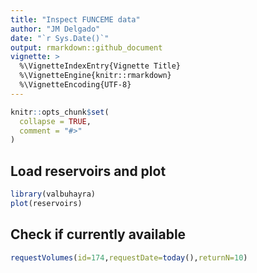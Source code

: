 ```yaml
---
title: "Inspect FUNCEME data"
author: "JM Delgado"
date: "`r Sys.Date()`"
output: rmarkdown::github_document
vignette: >
  %\VignetteIndexEntry{Vignette Title}
  %\VignetteEngine{knitr::rmarkdown}
  %\VignetteEncoding{UTF-8}
---
```


```r
knitr::opts_chunk$set(
  collapse = TRUE,
  comment = "#>"
)
```

## Load reservoirs and plot

```r
library(valbuhayra)
plot(reservoirs)
```

## Check if currently available

```r
requestVolumes(id=174,requestDate=today(),returnN=10)
```
